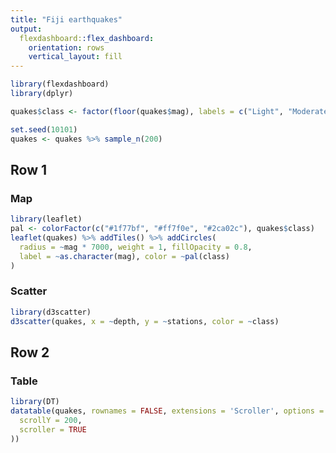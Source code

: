 ```yaml
---
title: "Fiji earthquakes"
output: 
  flexdashboard::flex_dashboard:
    orientation: rows
    vertical_layout: fill
---
```


```r
library(flexdashboard)
library(dplyr)

quakes$class <- factor(floor(quakes$mag), labels = c("Light", "Moderate", "Strong"))

set.seed(10101)
quakes <- quakes %>% sample_n(200)
```

Row 1
-----------------------------------------------------------------------

### Map

```r
library(leaflet)
pal <- colorFactor(c("#1f77bf", "#ff7f0e", "#2ca02c"), quakes$class)
leaflet(quakes) %>% addTiles() %>% addCircles(
  radius = ~mag * 7000, weight = 1, fillOpacity = 0.8,
  label = ~as.character(mag), color = ~pal(class)
)
```

### Scatter

```r
library(d3scatter)
d3scatter(quakes, x = ~depth, y = ~stations, color = ~class)
```

Row 2
-----------------------------------------------------------------------

### Table

```r
library(DT)
datatable(quakes, rownames = FALSE, extensions = 'Scroller', options = list(
  scrollY = 200,
  scroller = TRUE
))
```
